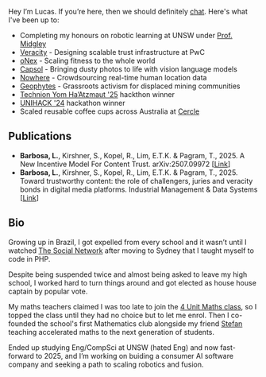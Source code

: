 Hey I’m Lucas. If you’re here, then we should definitely [chat](mailto:me@lbxa.net). Here's what I've been up to:

- Completing my honours on robotic learning at UNSW under [Prof. Midgley](https://www.unsw.edu.au/staff/will-midgley)
- [Veracity](https://www.pwc.com.au/services/artificial-intelligence/why-deepfakes-are-trust-infrastructure-problem.html) - Designing scalable trust infrastructure at PwC
- [oNex](http://onexhq.com) - Scaling fitness to the whole world
- [Capsol](https://capsol.ai) - Bringing dusty photos to life with vision language models
- [Nowhere](https://wherearepeople.com) - Crowdsourcing real-time human location data
- [Geophytes](https://www.geophytes.com) - Grassroots activism for displaced mining communities
- [Technion Yom Ha’Atzmaut '25](https://www.instagram.com/p/DJXyeKxyNvL/?utm_source=ig_web_copy_link&igsh=MzRlODBiNWFlZA==) hackthon winner
- [UNIHACK '24](https://devpost.com/software/voxurf) hackathon winner
- Scaled reusable coffee cups across Australia at [Cercle](https://www.cercle.com.au/)

## Publications

- **Barbosa, L.**, Kirshner, S., Kopel, R., Lim, E.T.K. & Pagram, T., 2025. A New Incentive Model For Content Trust. arXiv:2507.09972 [[Link](https://arxiv.org/abs/2507.09972)]
- **Barbosa, L.**, Kirshner, S., Kopel, R., Lim, E.T.K. & Pagram, T., 2025. Toward trustworthy content: the role of challengers, juries and veracity bonds in digital media platforms. Industrial Management & Data Systems [[Link](https://www.emerald.com/insight/content/doi/10.1108/imds-11-2024-1177/full/html)]

## Bio

Growing up in Brazil, I got expelled from every school and it wasn’t until I watched [The Social Network](https://www.imdb.com/title/tt1285016/) after moving to Sydney that I taught myself to code in PHP.

Despite being suspended twice and almost being asked to leave my high school, I worked hard to turn things around and got elected as house house captain by popular vote.

My maths teachers claimed I was too late to join the [4 Unit Maths class](https://curriculum.nsw.edu.au/learning-areas/mathematics/mathematics-extension-2-11-12-2024/overview), so I topped the class until they had no choice but to let me enrol. Then I co-founded the school's first Mathematics club alongside my friend [Stefan](https://www.linkedin.com/in/%F0%9F%8C%B1-stefan-gazzana-17a102141/) teaching accelerated maths to the next generation of students.

Ended up studying Eng/CompSci at UNSW (hated Eng) and now fast-forward to 2025, and I’m working on buiding a consumer AI software company and seeking a path to scaling robotics and fusion.